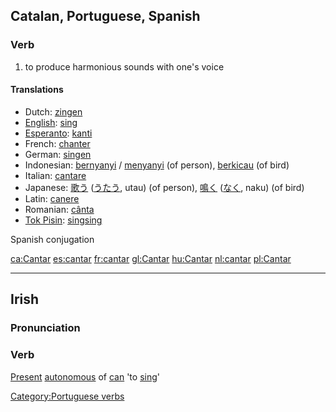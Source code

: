 ==Catalan, Portuguese, Spanish==
===Verb===
#  to produce harmonious sounds with one's voice

====Translations====
*Dutch: [[zingen]]
*[[English]]: [[sing]]
*[[Esperanto]]: [[kanti]]
*French: [[chanter]]
*German: [[singen]]
*Indonesian: [[nyanyi|bernyanyi]] / [[nyanyi|menyanyi]] (of person), [[kicau|berkicau]] (of bird)
*Italian: [[cantare]]
*Japanese: [[歌う]] ([[うたう]], utau) (of person), [[鳴く]] ([[なく]], naku) (of bird)
*Latin: [[canere]]
*Romanian: [[cânta]]
*[[Tok Pisin]]: [[singsing]]

Spanish conjugation

{{W.es.v.conj.ar|cant}}

[[Category:Portuguese verbs]]

[[ca:Cantar]]
[[es:cantar]]
[[fr:cantar]]
[[gl:Cantar]]
[[hu:Cantar]]
[[nl:cantar]]
[[pl:Cantar]]

----
==Irish==
===Pronunciation===
{{IPA|[ˈkantər]}}
===Verb===
[[Present]] [[autonomous]] of [[can#Irish|can]] 'to [[sing]]'
